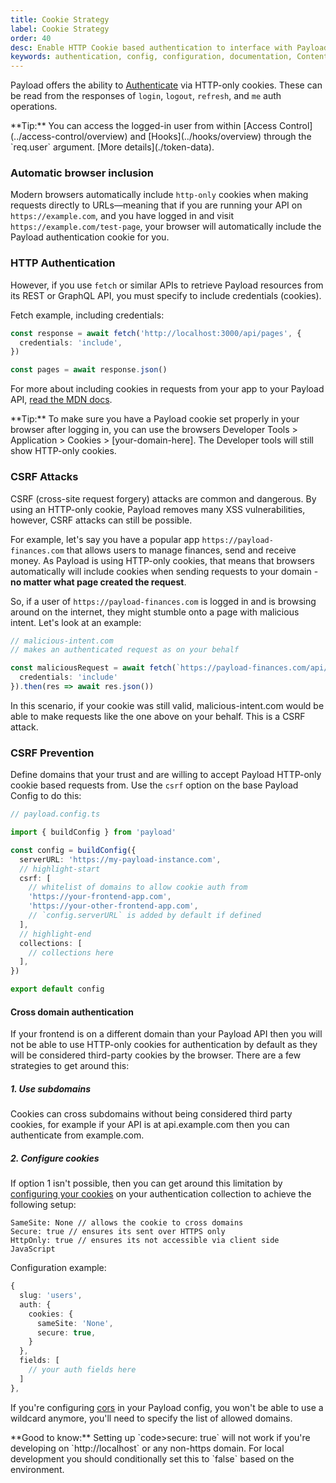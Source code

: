 ```yaml
---
title: Cookie Strategy
label: Cookie Strategy
order: 40
desc: Enable HTTP Cookie based authentication to interface with Payload.
keywords: authentication, config, configuration, documentation, Content Management System, cms, headless, javascript, node, react, nextjs
---
```


Payload offers the ability to [Authenticate](./overview) via HTTP-only cookies. These can be read from the responses of `login`, `logout`, `refresh`, and `me` auth operations.

<Banner type="success">
  **Tip:**
  You can access the logged-in user from within [Access Control](../access-control/overview) and [Hooks](../hooks/overview) through the `req.user` argument. [More details](./token-data).
</Banner>

### Automatic browser inclusion

Modern browsers automatically include `http-only` cookies when making requests directly to URLs—meaning that if you are running your API on `https://example.com`, and you have logged in and visit `https://example.com/test-page`, your browser will automatically include the Payload authentication cookie for you.

### HTTP Authentication

However, if you use `fetch` or similar APIs to retrieve Payload resources from its REST or GraphQL API, you must specify to include credentials (cookies).

Fetch example, including credentials:

```ts
const response = await fetch('http://localhost:3000/api/pages', {
  credentials: 'include',
})

const pages = await response.json()
```

For more about including cookies in requests from your app to your Payload API, [read the MDN docs](https://developer.mozilla.org/en-US/docs/Web/API/Fetch_API/Using_Fetch#Sending_a_request_with_credentials_included).

<Banner type="success">
  **Tip:**
  To make sure you have a Payload cookie set properly in your browser after logging in, you can use
  the browsers Developer Tools > Application > Cookies > [your-domain-here]. The Developer tools
  will still show HTTP-only cookies.
</Banner>

### CSRF Attacks

CSRF (cross-site request forgery) attacks are common and dangerous. By using an HTTP-only cookie, Payload removes many XSS vulnerabilities, however, CSRF attacks can still be possible.

For example, let's say you have a popular app `https://payload-finances.com` that allows users to manage finances, send and receive money. As Payload is using HTTP-only cookies, that means that browsers automatically will include cookies when sending requests to your domain - **no matter what page created the request**.

So, if a user of `https://payload-finances.com` is logged in and is browsing around on the internet, they might stumble onto a page with malicious intent. Let's look at an example:

```ts
// malicious-intent.com
// makes an authenticated request as on your behalf

const maliciousRequest = await fetch(`https://payload-finances.com/api/me`, {
  credentials: 'include'
}).then(res => await res.json())
```

In this scenario, if your cookie was still valid, malicious-intent.com would be able to make requests like the one above on your behalf. This is a CSRF attack.

### CSRF Prevention

Define domains that your trust and are willing to accept Payload HTTP-only cookie based requests from. Use the `csrf` option on the base Payload Config to do this:

```ts
// payload.config.ts

import { buildConfig } from 'payload'

const config = buildConfig({
  serverURL: 'https://my-payload-instance.com',
  // highlight-start
  csrf: [
    // whitelist of domains to allow cookie auth from
    'https://your-frontend-app.com',
    'https://your-other-frontend-app.com',
    // `config.serverURL` is added by default if defined
  ],
  // highlight-end
  collections: [
    // collections here
  ],
})

export default config
```

#### Cross domain authentication

If your frontend is on a different domain than your Payload API then you will not be able to use HTTP-only cookies for authentication by default as they will be considered third-party cookies by the browser.
There are a few strategies to get around this:

##### 1. Use subdomains

Cookies can cross subdomains without being considered third party cookies, for example if your API is at api.example.com then you can authenticate from example.com.

##### 2. Configure cookies

If option 1 isn't possible, then you can get around this limitation by [configuring your cookies](./overview#config-options) on your authentication collection to achieve the following setup:

```
SameSite: None // allows the cookie to cross domains
Secure: true // ensures its sent over HTTPS only
HttpOnly: true // ensures its not accessible via client side JavaScript
```

Configuration example:

```ts
{
  slug: 'users',
  auth: {
    cookies: {
      sameSite: 'None',
      secure: true,
    }
  },
  fields: [
    // your auth fields here
  ]
},
```

If you're configuring [cors](../production/preventing-abuse#cross-origin-resource-sharing-cors) in your Payload config, you won't be able to use a wildcard anymore, you'll need to specify the list of allowed domains.


<Banner type="success">
  **Good to know:**
  Setting up `code>secure: true` will not work if you're developing on `http://localhost` or any non-https domain. For local development you should conditionally set this to `false` based on the environment.
</Banner>
